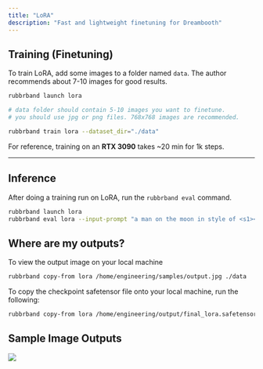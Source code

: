 ```yaml
---
title: "LoRA"
description: "Fast and lightweight finetuning for Dreambooth"
---
```


## **Training (Finetuning)**

To train LoRA, add some images to a folder named `data`. The author recommends about 7-10 images for good results.

```bash
rubbrband launch lora

# data folder should contain 5-10 images you want to finetune. 
# you should use jpg or png files. 768x768 images are recommended.

rubbrband train lora --dataset_dir="./data" 
```

For reference, training on an **RTX 3090** takes \~20 min for 1k steps.

****

## Inference

After doing a training run on LoRA, run the `rubbrband eval` command.

```bash
rubbrband launch lora
rubbrband eval lora --input-prompt "a man on the moon in style of <s1><s2>"
```


## Where are my outputs?

To view the output image on your local machine

```bash
rubbrband copy-from lora /home/engineering/samples/output.jpg ./data
```

To copy the checkpoint safetensor file onto your local machine, run the following:

```bash
rubbrband copy-from lora /home/engineering/output/final_lora.safetensors ./data
```


## Sample Image Outputs

![](/images/cli-docs/models/LoRa.png)